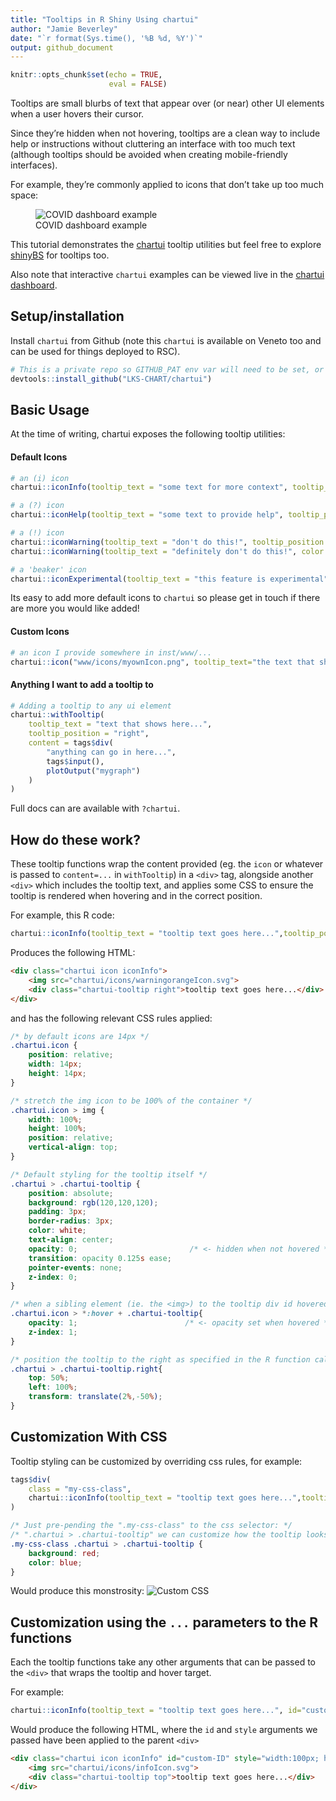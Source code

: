 ```yaml
---
title: "Tooltips in R Shiny Using chartui"
author: "Jamie Beverley"
date: "`r format(Sys.time(), '%B %d, %Y')`"
output: github_document
---
```


```r
knitr::opts_chunk$set(echo = TRUE,
                      eval = FALSE)
```

Tooltips are small blurbs of text that appear over (or near) other UI elements when a user hovers their cursor.

Since they're hidden when not hovering, tooltips are a clean way to include help or instructions without cluttering an interface with too much text (although tooltips should be avoided when creating mobile-friendly interfaces).

For example, they're commonly applied to icons that don't take up too much space:

![COVID dashboard example](img/tooltips/covid_example.PNG)

This tutorial demonstrates the [chartui](https://github.com/LKS-CHART/charui) tooltip utilities but feel free to explore [shinyBS](https://ebailey78.github.io/shinyBS/index.html) for tooltips too. 

Also note that interactive `chartui` examples can be viewed live in the [chartui dashboard](http://172.29.165.21:3939/chartui/).

## Setup/installation

Install `chartui` from Github (note this `chartui` is available on Veneto too and can be used for things deployed to RSC).

``` R
# This is a private repo so GITHUB_PAT env var will need to be set, or provid auth_token=.... here.
devtools::install_github("LKS-CHART/chartui")
```

## Basic Usage

At the time of writing, chartui exposes the following tooltip utilities:

#### Default Icons
``` R
# an (i) icon
chartui::iconInfo(tooltip_text = "some text for more context", tooltip_position = "top")

# a (?) icon
chartui::iconHelp(tooltip_text = "some text to provide help", tooltip_position = "bottom") 

# a (!) icon
chartui::iconWarning(tooltip_text = "don't do this!", tooltip_position = "left")
chartui::iconWarning(tooltip_text = "definitely don't do this!", color = "red" tooltip_position = "left")

# a 'beaker' icon
chartui::iconExperimental(tooltip_text = "this feature is experimental", tooltip_position = "right") 
```

Its easy to add more default icons to `chartui` so please get in touch if there are more you would like added!


#### Custom Icons
``` R
# an icon I provide somewhere in inst/www/...
chartui::icon("www/icons/myownIcon.png", tooltip_text="the text that shows", tooltip_position = "top")
```

#### Anything I want to add a tooltip to
``` R
# Adding a tooltip to any ui element 
chartui::withTooltip(
    tooltip_text = "text that shows here...",
    tooltip_position = "right",
    content = tags$div(
        "anything can go in here...",
        tags$input(),
        plotOutput("mygraph")
    )
)
```

Full docs can are available with `?chartui`.


## How do these work?

These tooltip functions wrap the content provided (eg. the `icon` or whatever is passed to `content=...` in `withTooltip`) in a `<div>` tag, alongside another `<div>` which includes the tooltip text, and applies some CSS to ensure the tooltip is rendered when hovering and in the correct position.

For example, this R code:
``` R
chartui::iconInfo(tooltip_text = "tooltip text goes here...",tooltip_position = "right"),
```

Produces the following HTML:
``` html
<div class="chartui icon iconInfo">
    <img src="chartui/icons/warningorangeIcon.svg">
    <div class="chartui-tooltip right">tooltip text goes here...</div>
</div>
```

and has the following relevant CSS rules applied:

``` css
/* by default icons are 14px */
.chartui.icon {
    position: relative;
    width: 14px;
    height: 14px;
}

/* stretch the img icon to be 100% of the container */
.chartui.icon > img {
    width: 100%;
    height: 100%;
    position: relative;
    vertical-align: top;
}

/* Default styling for the tooltip itself */
.chartui > .chartui-tooltip {
    position: absolute;
    background: rgb(120,120,120);
    padding: 3px;
    border-radius: 3px;
    color: white;
    text-align: center;
    opacity: 0;                         /* <- hidden when not hovered */
    transition: opacity 0.125s ease;
    pointer-events: none;
    z-index: 0;
}

/* when a sibling element (ie. the <img>) to the tooltip div id hovered, set opacity to 1 */
.chartui.icon > *:hover + .chartui-tooltip{
    opacity: 1;                        /* <- opacity set when hovered */
    z-index: 1;
}

/* position the tooltip to the right as specified in the R function call */
.chartui > .chartui-tooltip.right{
    top: 50%;
    left: 100%;
    transform: translate(2%,-50%);
}


```

## Customization With CSS

Tooltip styling can be customized by overriding css rules, for example:

``` R
tags$div(
    class = "my-css-class",
    chartui::iconInfo(tooltip_text = "tooltip text goes here...",tooltip_position = "right")
)
```

``` css
/* Just pre-pending the ".my-css-class" to the css selector: */
/* ".chartui > .chartui-tooltip" we can customize how the tooltip looks */
.my-css-class .chartui > .chartui-tooltip {
    background: red;
    color: blue;
}

```

Would produce this monstrosity:
![Custom CSS](img/tooltips/custom_css.PNG)

## Customization using the `...` parameters to the R functions

Each the tooltip functions take any other arguments that can be passed to the `<div>` that wraps the tooltip and hover target.

For example:
``` R
chartui::iconInfo(tooltip_text = "tooltip text goes here...", id="custom-ID", style="width:100px; height:100px")
```

Would produce the following HTML, where the `id` and `style` arguments we passed have been applied to the parent `<div>`
``` html
<div class="chartui icon iconInfo" id="custom-ID" style="width:100px; height:100px">
    <img src="chartui/icons/infoIcon.svg">
    <div class="chartui-tooltip top">tooltip text goes here...</div>
</div>
```
